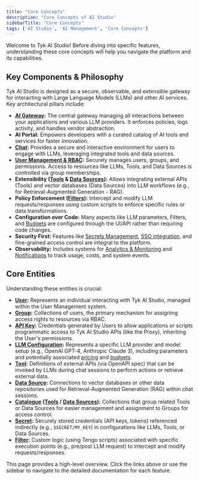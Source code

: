 ```yaml
---
title: "Core Concepts"
description: "Core Concepts of AI Studio"
sidebarTitle: "Core Concepts"
tags: ['AI Studio', 'AI Management', 'Core Concepts']
---
```


Welcome to Tyk AI Studio! Before diving into specific features, understanding these core concepts will help you navigate the platform and its capabilities.

## Key Components & Philosophy

Tyk AI Studio is designed as a secure, observable, and extensible gateway for interacting with Large Language Models (LLMs) and other AI services. Key architectural pillars include:

*   **[AI Gateway](/docsv2/5.7/ai-management/ai-studio/proxy):** The central gateway managing all interactions between your applications and various LLM providers. It enforces policies, logs activity, and handles vendor abstraction.
*   **AI Portal:** Empowers developers with a curated catalog of AI tools and services for faster innovation.
*   **[Chat](/docsv2/5.7/ai-management/ai-studio/chat-interface):** Provides a secure and interactive environment for users to engage with LLMs, leveraging integrated tools and data sources.
*   **[User Management & RBAC](/docsv2/5.7/ai-management/ai-studio/user-management):** Securely manages users, groups, and permissions. Access to resources like LLMs, Tools, and Data Sources is controlled via group memberships.
*   **Extensibility ([Tools](/docsv2/5.7/ai-management/ai-studio/tools) & [Data Sources](/docsv2/5.7/ai-management/ai-studio/datasources-rag)):** Allows integrating external APIs (Tools) and vector databases (Data Sources) into LLM workflows (e.g., for Retrieval-Augmented Generation - RAG).
*   **Policy Enforcement ([Filters](/docsv2/5.7/ai-management/ai-studio/filters)):** Intercept and modify LLM requests/responses using custom scripts to enforce specific rules or data transformations.
*   **Configuration over Code:** Many aspects like LLM parameters, Filters, and [Budgets](/docsv2/5.7/ai-management/ai-studio/budgeting) are configured through the UI/API rather than requiring code changes.
*   **Security First:** Features like [Secrets Management](/docsv2/5.7/ai-management/ai-studio/secrets), [SSO integration](/docsv2/5.7/ai-management/ai-studio/sso), and fine-grained access control are integral to the platform.
*   **Observability:** Includes systems for [Analytics & Monitoring](/docsv2/5.7/ai-management/ai-studio/analytics) and [Notifications](/docsv2/5.7/ai-management/ai-studio/notifications) to track usage, costs, and system events.

## Core Entities

Understanding these entities is crucial:

*   **[User](/docsv2/5.7/ai-management/ai-studio/user-management#core-concepts):** Represents an individual interacting with Tyk AI Studio, managed within the User Management system.
*   **[Group](/docsv2/5.7/ai-management/ai-studio/user-management#core-concepts):** Collections of users, the primary mechanism for assigning access rights to resources via RBAC.
*   **[API Key](/docsv2/5.7/ai-management/ai-studio/user-management#core-concepts):** Credentials generated by Users to allow applications or scripts programmatic access to Tyk AI Studio APIs (like the Proxy), inheriting the User's permissions.
*   **[LLM Configuration](/docsv2/5.7/ai-management/ai-studio/llm-management):** Represents a specific LLM provider and model setup (e.g., OpenAI GPT-4, Anthropic Claude 3), including parameters and potentially associated [pricing](/docsv2/5.7/ai-management/ai-studio/llm-management) and [budgets](/docsv2/5.7/ai-management/ai-studio/budgeting).
*   **[Tool](/docsv2/5.7/ai-management/ai-studio/tools):** Definitions of external APIs (via OpenAPI spec) that can be invoked by LLMs during chat sessions to perform actions or retrieve external data.
*   **[Data Source](/docsv2/5.7/ai-management/ai-studio/datasources-rag):** Connections to vector databases or other data repositories used for Retrieval-Augmented Generation (RAG) within chat sessions.
*   **[Catalogue](/docsv2/5.7/ai-management/ai-studio/tools) ([Tools](/docsv2/5.7/ai-management/ai-studio/tools) / [Data Sources](/docsv2/5.7/ai-management/ai-studio/datasources-rag)):** Collections that group related Tools or Data Sources for easier management and assignment to Groups for access control.
*   **[Secret](/docsv2/5.7/ai-management/ai-studio/secrets):** Securely stored credentials (API keys, tokens) referenced indirectly (e.g., `$SECRET/MY_KEY`) in configurations like LLMs, Tools, or Data Sources.
*   **[Filter](/docsv2/5.7/ai-management/ai-studio/filters):** Custom logic (using Tengo scripts) associated with specific execution points (e.g., pre/post LLM request) to intercept and modify requests/responses.

This page provides a high-level overview. Click the links above or use the sidebar to navigate to the detailed documentation for each feature.
